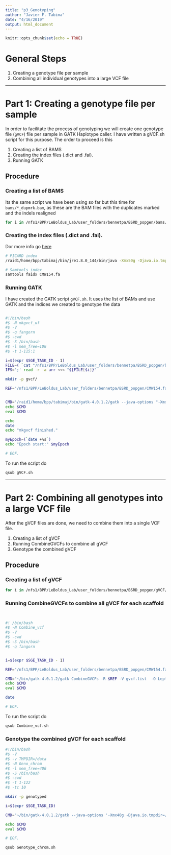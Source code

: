 ```yaml
---
title: "p3_Genotyping"
author: "Javier F. Tabima"
date: "4/16/2019"
output: html_document
---
```


```r
knitr::opts_chunk$set(echo = TRUE)
```

# General Steps

1. Creating a genotype file per sample
2. Combining all individual genotypes into a large VCF file

***

# Part 1: Creating a genotype file per sample

In order to facilitate the process of genotyping we will create one genotype file (`gVCF`) file per sample in GATK Haplotype caller. I have written a gVCF.sh script for this purpose. The order to proceed is this

1. Creating a list of BAMS
2. Creating the index files (.dict and .fai).
3. Running GATK

## Procedure

### Creating a list of BAMS

Its the same script we have been using so far but this time for `bams/*_dupmrk.bam`, as these are the BAM files with the duplicates marked and the indels realigned 

```bash
for i in /nfs1/BPP/LeBoldus_Lab/user_folders/bennetpa/BSRD_popgen/bams/*_dupmrk.bam; do a=$(basename $i| sed 's/_dupmrk.bam//g'); b=$(readlink -f $i); printf $a";"$b"\n"; done > bams.list
```

### Creating the index files (.dict and .fai).

Dor more info go [here](https://gatkforums.broadinstitute.org/gatk/discussion/1601/how-can-i-prepare-a-fasta-file-to-use-as-reference)

```bash
# PICARD index
/raid1/home/bpp/tabimaj/bin/jre1.8.0_144/bin/java -Xmx50g -Djava.io.tmpdir=/data -jar /raid1/home/bpp/tabimaj/bin/picard.jar CreateSequenceDictionary R=CMW154.fa O=CMW154.dict

# Samtools index
samtools faidx CMW154.fa
```

### Running GATK

I have created the GATK script `gVCF.sh`. It uses the list of BAMs and use GATK and the indices we created to genotype the data

```gVCF.sh

#!/bin/bash
#$ -N mkgvcf_uf
#$ -V
#$ -q fangorn
#$ -cwd
#$ -S /bin/bash
#$ -l mem_free=10G
#$ -t 1-115:1

i=$(expr $SGE_TASK_ID - 1)
FILE=( `cat "/nfs1/BPP/LeBoldus_Lab/user_folders/bennetpa/BSRD_popgen/bams.list" `)
IFS=';' read -r -a arr <<< "${FILE[$i]}"

mkdir -p gvcf/

REF="/nfs1/BPP/LeBoldus_Lab/user_folders/bennetpa/BSRD_popgen/CMW154.fa"


CMD='/raid1/home/bpp/tabimaj/bin/gatk-4.0.1.2/gatk --java-options "-Xmx10g -Djava.io.tmpdir=/data" HaplotypeCaller --reference $REF --ERC GVCF -ploidy 1 --input ${arr[1]} -O gvcf/${arr[0]}.g.vcf.gz'
echo $CMD
eval $CMD

echo
date
echo "mkgvcf finished."

myEpoch=(`date +%s`)
echo "Epoch start:" $myEpoch

# EOF.
```

To run the script do 

```bash
qsub gVCF.sh
```

***

# Part 2: Combining all genotypes into a large VCF file

After the gVCF files are done, we need to combine them into a single VCF file. 

1. Creating a list of gVCF
2. Running CombineGVCFs to combine all gVCF
3. Genotype the combined gVCF 

## Procedure

### Creating a list of gVCF

```bash
for i in /nfs1/BPP/LeBoldus_Lab/user_folders/bennetpa/BSRD_popgen/gVCF/*; do readlink -f $i; done > gvcf.list
```


### Running CombineGVCFs to combine all gVCF for each scaffold

```Combine_vcf.sh


#! /bin/bash
#$ -N Combine_vcf
#$ -V
#$ -cwd
#$ -S /bin/bash
#$ -q fangorn


i=$(expr $SGE_TASK_ID - 1)

REF="/nfs1/BPP/LeBoldus_Lab/user_folders/bennetpa/BSRD_popgen/CMW154.fa"

CMD="~/bin/gatk-4.0.1.2/gatk CombineGVCFs -R $REF -V gvcf.list  -O Leptographium_2019.gvcf.gz"
echo $CMD
eval $CMD

date

# EOF.
```

To run the script do 

```bash
qsub Combine_vcf.sh
```

### Genotype the combined gVCF for each scaffold

```Genotype_chrom.sh
#!/bin/bash
#$ -V
#$ -v TMPDIR=/data
#$ -N Geno_chrom
#$ -l mem_free=40G
#$ -S /bin/bash
#$ -cwd
#$ -t 1-122
#$ -tc 10

mkdir -p genotyped

i=$(expr $SGE_TASK_ID)

CMD="~/bin/gatk-4.0.1.2/gatk --java-options '-Xmx40g -Djava.io.tmpdir=/data -XX:ParallelGCThreads=1' GenotypeGVCFs -R /nfs1/BPP/LeBoldus_Lab/user_folders/bennetpa/BSRD_popgen/CMW154.fa -L scaffold_$SGE_TASK_ID -V Leptographium_2019.gvcf.gz -new-qual -O genotyped/Lepto.$SGE_TASK_ID.vcf.gz"

echo $CMD
eval $CMD

# EOF.
```


```bash
qsub Genotype_chrom.sh
```

